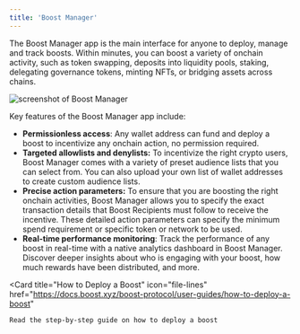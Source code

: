 ```yaml
---
title: 'Boost Manager'
---
```


The Boost Manager app is the main interface for anyone to deploy, manage and track boosts. Within minutes, you can boost a variety of onchain activity, such as token swapping, deposits into liquidity pools, staking, delegating governance tokens, minting NFTs, or bridging assets across chains.

<img src="/assets/manager-screenshot.png" alt="screenshot of Boost Manager" />

Key features of the Boost Manager app include:

* **Permissionless access**: Any wallet address can fund and deploy a boost to incentivize any onchain action, no permission required.
* **Targeted allowlists and denylists:** To incentivize the right crypto users, Boost Manager comes with a variety of preset audience lists that you can select from. You can also upload your own list of wallet addresses to create custom audience lists.
* **Precise action parameters:** To ensure that you are boosting the right onchain activities, Boost Manager allows you to specify the exact transaction details that Boost Recipients must follow to receive the incentive. These detailed action parameters can specify the minimum spend requirement or specific token or network to be used.
* **Real-time performance monitoring**: Track the performance of any boost in real-time with a native analytics dashboard in Boost Manager. Discover deeper insights about who is engaging with your boost, how much rewards have been distributed, and more.

[//]: # (TODO: update link)
<Card
    title="How to Deploy a Boost"
    icon="file-lines"
    href="https://docs.boost.xyz/boost-protocol/user-guides/how-to-deploy-a-boost"
>
    Read the step-by-step guide on how to deploy a boost
</Card>

